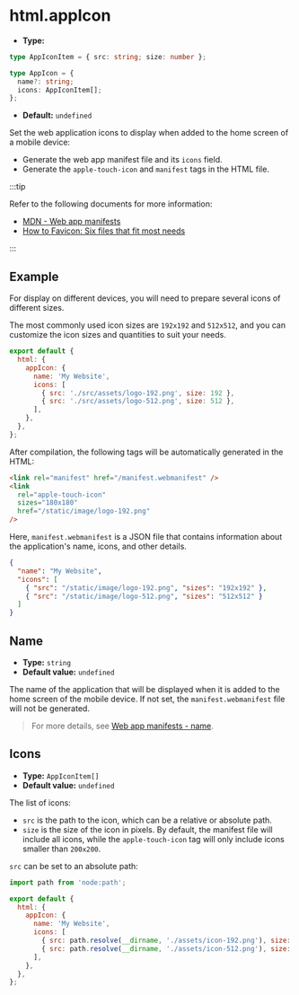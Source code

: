# html.appIcon

- **Type:**

```ts
type AppIconItem = { src: string; size: number };

type AppIcon = {
  name?: string;
  icons: AppIconItem[];
};
```

- **Default:** `undefined`

Set the web application icons to display when added to the home screen of a mobile device:

- Generate the web app manifest file and its `icons` field.
- Generate the `apple-touch-icon` and `manifest` tags in the HTML file.

:::tip

Refer to the following documents for more information:

- [MDN - Web app manifests](https://developer.mozilla.org/en-US/docs/Web/Manifest)
- [How to Favicon: Six files that fit most needs](https://evilmartians.com/chronicles/how-to-favicon-in-2021-six-files-that-fit-most-needs)

:::

## Example

For display on different devices, you will need to prepare several icons of different sizes.

The most commonly used icon sizes are `192x192` and `512x512`, and you can customize the icon sizes and quantities to suit your needs.

```js
export default {
  html: {
    appIcon: {
      name: 'My Website',
      icons: [
        { src: './src/assets/logo-192.png', size: 192 },
        { src: './src/assets/logo-512.png', size: 512 },
      ],
    },
  },
};
```

After compilation, the following tags will be automatically generated in the HTML:

```html
<link rel="manifest" href="/manifest.webmanifest" />
<link
  rel="apple-touch-icon"
  sizes="180x180"
  href="/static/image/logo-192.png"
/>
```

Here, `manifest.webmanifest` is a JSON file that contains information about the application's name, icons, and other details.

```json
{
  "name": "My Website",
  "icons": [
    { "src": "/static/image/logo-192.png", "sizes": "192x192" },
    { "src": "/static/image/logo-512.png", "sizes": "512x512" }
  ]
}
```

## Name

- **Type:** `string`
- **Default value:** `undefined`

The name of the application that will be displayed when it is added to the home screen of the mobile device. If not set, the `manifest.webmanifest` file will not be generated.

> For more details, see [Web app manifests - name](https://developer.mozilla.org/en-US/docs/Web/Manifest/name).

## Icons

- **Type:** `AppIconItem[]`
- **Default value:** `undefined`

The list of icons:

- `src` is the path to the icon, which can be a relative or absolute path.
- `size` is the size of the icon in pixels. By default, the manifest file will include all icons, while the `apple-touch-icon` tag will only include icons smaller than `200x200`.

`src` can be set to an absolute path:

```js
import path from 'node:path';

export default {
  html: {
    appIcon: {
      name: 'My Website',
      icons: [
        { src: path.resolve(__dirname, './assets/icon-192.png'), size: 192 },
        { src: path.resolve(__dirname, './assets/icon-512.png'), size: 512 },
      ],
    },
  },
};
```
